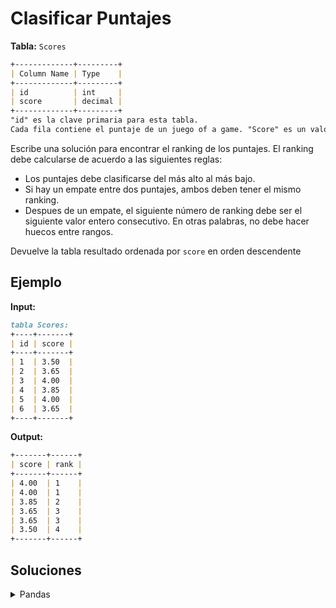 # Clasificar Puntajes

**Tabla:** `Scores`

```markdown
+-------------+---------+
| Column Name | Type    |
+-------------+---------+
| id          | int     |
| score       | decimal |
+-------------+---------+
"id" es la clave primaria para esta tabla.
Cada fila contiene el puntaje de un juego of a game. "Score" es un valor de punto flotante con dos decimales.
```

Escribe una solución para encontrar el ranking de los puntajes. El ranking debe calcularse de acuerdo a las siguientes reglas:

- Los puntajes debe clasificarse del más alto al más bajo.
- Si hay un empate entre dos puntajes, ambos deben tener el mismo ranking.
- Despues de un empate, el siguiente número de ranking debe ser el siguiente valor entero consecutivo. En otras palabras, no debe hacer huecos entre rangos.

Devuelve la tabla resultado ordenada por `score` en orden descendente

## Ejemplo

**Input:**
```markdown
tabla Scores:
+----+-------+
| id | score |
+----+-------+
| 1  | 3.50  |
| 2  | 3.65  |
| 3  | 4.00  |
| 4  | 3.85  |
| 5  | 4.00  |
| 6  | 3.65  |
+----+-------+
```
**Output:**
```markdown
+-------+------+
| score | rank |
+-------+------+
| 4.00  | 1    |
| 4.00  | 1    |
| 3.85  | 2    |
| 3.65  | 3    |
| 3.65  | 3    |
| 3.50  | 4    |
+-------+------+
```

## Soluciones

<details>
    <summary>Pandas</summary>
```python
import pandas as pd

def order_scores(scores: pd.DataFrame) -> pd.DataFrame:
    
    result = scores.copy()
    result['rank'] = result['score'].rank(method='dense', ascending=False)
    result['rank'] = result['rank'].astype(int)
    
    return result[['score', 'rank']].sort_values('score', ascending=False)
```
</details>